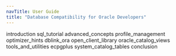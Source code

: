 ```yaml
---
navTitle: User Guide
title: "Database Compatibility for Oracle Developers"
---
```


<div class="toctree" maxdepth="5">

introduction sql_tutorial advanced_concepts profile_management optimizer_hints dblink_ora open_client_library oracle_catalog_views tools_and_utilities ecpgplus system_catalog_tables conclusion

</div>

